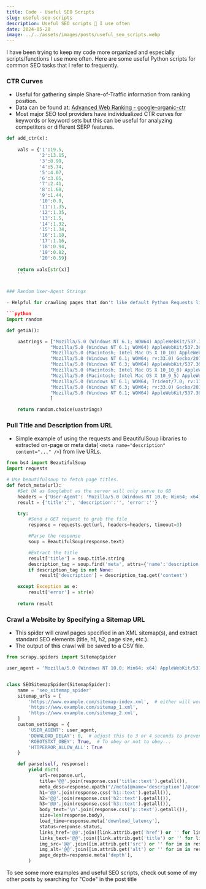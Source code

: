 ```yaml
---
title: Code - Useful SEO Scripts
slug: useful-seo-scripts
description: Useful SEO scripts 🐍 I use often
date: 2024-05-28
image: ../../assets/images/posts/useful_seo_scripts.webp
---
```





I have been trying to keep my code more organized and especially scripts/functions I use more often. 
Here are some useful Python scripts for common SEO tasks that I refer to frequently.


### CTR Curves

- Useful for gathering simple Share-of-Traffic information from ranking position. 
- Data can be found at: [Advanced Web Ranking - google-organic-ctr](https://www.advancedwebranking.com/free-seo-tools/google-organic-ctr)
- Most major SEO tool providers have individualized CTR curves for keywords or keyword sets but this can be useful for
analyzing competitors or different SERP features.

```python
def add_ctr(x):
    
    vals = {'1':19.5,
            '2':13.15,
            '3':8.99,
            '4':5.74,
            '5':4.07,
            '6':3.05,
            '7':2.41,
            '8':1.68,
            '9':1.44,
            '10':0.9,
            '11':1.35,
            '12':1.35,
            '13':1.5,
            '14':1.32,
            '15':1.34,
            '16':1.18,
            '17':1.16,
            '18':0.94,
            '19':0.82,
            '20':0.59}
    
    return vals[str(x)]
    ```


### Random User-Agent Strings

- Helpful for crawling pages that don't like default Python Requests library User-Agents.

```python
import random

def getUA():

    uastrings = ["Mozilla/5.0 (Windows NT 6.1; WOW64) AppleWebKit/537.36 (KHTML, like Gecko) Chrome/38.0.2125.111 Safari/537.36",\
                "Mozilla/5.0 (Windows NT 6.1; WOW64) AppleWebKit/537.36 (KHTML, like Gecko) Chrome/28.0.1500.72 Safari/537.36",\
                "Mozilla/5.0 (Macintosh; Intel Mac OS X 10_10) AppleWebKit/600.1.25 (KHTML, like Gecko) Version/8.0 Safari/600.1.25",\
                "Mozilla/5.0 (Windows NT 6.1; WOW64; rv:33.0) Gecko/20100101 Firefox/33.0",\
                "Mozilla/5.0 (Windows NT 6.3; WOW64) AppleWebKit/537.36 (KHTML, like Gecko) Chrome/38.0.2125.111 Safari/537.36",\
                "Mozilla/5.0 (Macintosh; Intel Mac OS X 10_10_0) AppleWebKit/537.36 (KHTML, like Gecko) Chrome/38.0.2125.111 Safari/537.36",\
                "Mozilla/5.0 (Macintosh; Intel Mac OS X 10_9_5) AppleWebKit/600.1.17 (KHTML, like Gecko) Version/7.1 Safari/537.85.10",\
                "Mozilla/5.0 (Windows NT 6.1; WOW64; Trident/7.0; rv:11.0) like Gecko",\
                "Mozilla/5.0 (Windows NT 6.3; WOW64; rv:33.0) Gecko/20100101 Firefox/33.0",\
                "Mozilla/5.0 (Windows NT 6.1; WOW64) AppleWebKit/537.36 (KHTML, like Gecko) Chrome/38.0.2125.104 Safari/537.36"\
                ]

    return random.choice(uastrings)
```

### Pull Title and Description from URL

- Simple example of using the requests and BeautifulSoup libraries to extracted
on-page or meta data( `<meta name="description" content="..." />`) from live URLs.

```python
from bs4 import BeautifulSoup
import requests

# Use beautifulsoup to fetch page titles.
def fetch_meta(url):
    #Set UA as Googlebot as the server will only serve to GB
    headers = {'User-Agent': 'Mozilla/5.0 (Windows NT 10.0; Win64; x64) AppleWebKit/537.36 (KHTML, like Gecko) Chrome/66.0.3359.117 Safari/537.36'}  
    result = {'title':'', 'description':'', 'error':''}

    try:
        #Send a GET request to grab the file
        response = requests.get(url, headers=headers, timeout=3)

        #Parse the response
        soup = BeautifulSoup(response.text)

        #Extract the title
        result['title'] = soup.title.string
        description_tag = soup.find('meta', attrs={'name':'description'})
        if description_tag is not None:
            result['description'] = description_tag.get('content')

    except Exception as e:
        result['error'] = str(e)
    
    return result
```

### Crawl a Website by Specifying a Sitemap URL

- This spider will crawl pages specified in an XML sitemap(s), and extract standard SEO elements (title, h1, h2, page size, etc.). 
- The output of this crawl will be saved to a CSV file.

```python
from scrapy.spiders import SitemapSpider

user_agent = 'Mozilla/5.0 (Windows NT 10.0; Win64; x64) AppleWebKit/537.36 (KHTML, like Gecko) Chrome/60.0.3112.113 Safari/537.36',


class SEOSitemapSpider(SitemapSpider):
    name = 'seo_sitemap_spider'
    sitemap_urls = [
        'https://www.example.com/sitemap-index.xml',  # either will work, regular sitemaps or sitemap index files
        'https://www.example.com/sitemap_1.xml',
        'https://www.example.com/sitemap_2.xml',
    ]
    custom_settings = {
        'USER_AGENT': user_agent,
        'DOWNLOAD_DELAY': 0,  # adjust this to 3 or 4 seconds to prevent getting blocked...
        'ROBOTSTXT_OBEY': True,  # To obey or not to obey...
        'HTTPERROR_ALLOW_ALL': True
    }

    def parse(self, response):
        yield dict(
            url=response.url,
            title='@@'.join(response.css('title::text').getall()),
            meta_desc=response.xpath("//meta[@name='description']/@content").get(),
            h1='@@'.join(response.css('h1::text').getall()),
            h2='@@'.join(response.css('h2::text').getall()),
            h3='@@'.join(response.css('h3::text').getall()),
            body_text='\n'.join(response.css('p::text').getall()),
            size=len(response.body),
            load_time=response.meta['download_latency'],
            status=response.status,
            links_href='@@'.join([link.attrib.get('href') or '' for link in response.css('a')]),
            links_text='@@'.join([link.attrib.get('title') or '' for link in response.css('a')]),
            img_src='@@'.join([im.attrib.get('src') or '' for im in response.css('img')]),
            img_alt='@@'.join([im.attrib.get('alt') or '' for im in response.css('img')]),
            page_depth=response.meta['depth'],
        )

```

To see some more examples and useful SEO scripts, check out some of my other posts by searching for "Code" in the post title